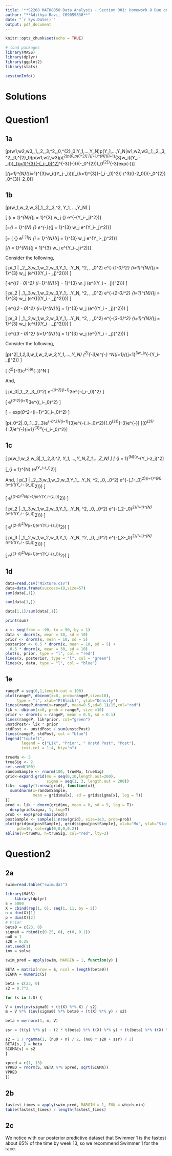 ---
title: '**S2208 MATH8050 Data Analysis - Section 001: Homework 8 Due on 11/02/22**'
author: "**Adithya Ravi, C09059838**"
date: "`r Sys.Date()`"
output: pdf_document
---

```{r setup, include=FALSE}
knitr::opts_chunk$set(echo = TRUE)
```

```{r, echo=TRUE, include=TRUE, results="hide"}
# load packages 
library(MASS)
library(dplyr)
library(ggplot2)
library(stats)

sessionInfo()
```

# Solutions

# Question1

## 1a
\[p(w1,w2,w3,\mu_1,\mu_2,\mu_3,\varepsilon^2,\mu_0,\sigma^{2}_0|Y_1,...,Y_N)\propto p(Y_1,...,Y_N|w1,w2,w3,\mu_1,\mu_2,\mu_3,\varepsilon^2,\mu_0,\sigma^{2}_0)p(w1,w2,w3)p(\varepsilon^2)p(\mu_0)p(\sigma_0^2)\]
\[\propto\prod_{j=1}^{N}(\sum_{i=1}^{3}w_i\exp(\frac{1}{\sqrt{2\pi\varepsilon^2}}(Y_j-\mu_i)))[\prod_{k=1}^{3}\frac{1}{\sqrt{2\pi\sigma_0^2}}\exp(-\frac{1}{2\sigma_0^2}(\mu_i-\mu_0)^2)](\varepsilon^2)^{-3}\exp(-\frac{2}{\varepsilon^2})(\frac{1}{\sqrt{2\pi3}})\exp(-\frac{1}{2.3}\mu_0^{2})(\sigma_0^{2})^{-3}exp(-\frac{2}{\sigma_0^{2}}))\]

\[\propto  \prod_{j=1}^{N}(\sum_{i=1}^{3}w_i\exp(\frac{1}{\sqrt{2\pi\varepsilon^2}}(Y_j-\mu_i)))[\prod_{k=1}^{3}\frac{1}{\sqrt{2\pi\sigma_0^2}}\exp(-\frac{1}{2\sigma_0^2}(\mu_i-\mu_0)^2)] (\tau^3)(\exp(-2\tau_0))\frac{1}{\sqrt{2\pi3}}\exp(-\frac{1}{{2.3}}\mu_0^{2})\phi
_0^{3}\exp(-2\phi_0)\]

## 1b

\[p(w_1,w_2,w_3|\mu_1,\mu_2,\mu_3,\epsilon^2, Y_1, ...,Y_N) \] 

\[ \propto \prod_{i = 1}^{N}(\sum_{j = 1}^{3} w_j \frac{1} {\sqrt{2\pi\epsilon^2}} e^{-\frac{1}{2\epsilon^2}(Y_i-\mu_j)^2})\]

\[=\prod_{i = 1}^{N}\frac{1} {\sqrt{2\pi\epsilon^2}} e^{-\frac{1}{2\epsilon^2}}(\sum_{j = 1}^{3} w_j e^{Y_i-\mu_j)^2)}\]

\[= (\frac{1} {\sqrt{2\pi\epsilon^2}} e^{-\frac{1}{2\epsilon^2}})^N \prod_{i = 1}^{N}(\sum_{j = 1}^{3} w_j e^{Y_i-\mu_j)^2)}\]

\[\propto \prod_{i = 1}^{N}(\sum_{j = 1}^{3} w_j e^{Y_i-\mu_j)^2)}\]

Consider the following, 

\[
p(\mu_1 | \mu_2,\mu_3,w_1,w_2,w_3,Y_1,...Y_N, \epsilon^2, \mu0, \sigma_0^2) \propto \frac{1}{\sqrt{2\pi\sigma_0^2}}e^{-\frac{1}{\sigma_0^2}(\mu_1-\mu_0)^2} \prod_{i=1}^{N}(\sum_{j = 1}^{3} w_j (\frac{1}{\sqrt{2\pi\epsilon^2}}e^{((\frac{1}{2\epsilon^2}(Y_i - \mu_j)^2)}))
\]

\[
\propto e^{(\mu_1 - \mu_0)^2} \prod_{i=1}^{N}(\sum_{j = 1}^{3} w_j (e^{(Y_i - \mu_j))^2}))
\]


\[
p(\mu_2 | \mu_1,\mu_3,w_1,w_2,w_3,Y_1,...Y_N, \epsilon^2, \mu0, \sigma_0^2) \propto \frac{1}{\sqrt{2\pi\sigma_0^2}}e^{-\frac{1}{\sigma_0^2}(\mu_2-\mu_0)^2} \prod_{i=1}^{N}(\sum_{j = 1}^{3} w_j (\frac{1}{\sqrt{2\pi\epsilon^2}}e^{((\frac{1}{2\epsilon^2}(Y_i - \mu_j)^2)}))
\]

\[
\propto e^{(\mu_2 - \mu_0)^2} \prod_{i=1}^{N}(\sum_{j = 1}^{3} w_j (e^{(Y_i - \mu_j))^2}))
\]

\[
p(\mu_3 | \mu_1,\mu_2,w_1,w_2,w_3,Y_1,...Y_N, \epsilon^2, \mu0, \sigma_0^2) \propto \frac{1}{\sqrt{2\pi\sigma_0^2}}e^{-\frac{1}{\sigma_0^2}(\mu_3-\mu_0)^2} \prod_{i=1}^{N}(\sum_{j = 1}^{3} w_j (\frac{1}{\sqrt{2\pi\epsilon^2}}e^{((\frac{1}{2\epsilon^2}(Y_i - \mu_j)^2)}))
\]

\[
\propto e^{(\mu_3 - \mu_0)^2} \prod_{i=1}^{N}(\sum_{j = 1}^{3} w_j (e^{(Y_i - \mu_j))^2}))
\]

Consider the following,

\[p(\epsilon^2|\mu_1,\mu_2,\mu_3,w_1,w_2,w_3,Y_1,....,Y_N) \propto (\epsilon^2)^{-3}e^{-\frac{2}{\epsilon^2}} \prod^N_{i=1}(\sum_{j=1}^3w_j\frac{1}{2\pi\epsilon^2}e^{-\frac{1}{2\epsilon^2}(Y_i-\mu_j)^2})
\]

\[ \propto (\epsilon^2)^{-3}e^{-\frac{2}{\epsilon^2}}(\frac{1}{2\pi\epsilon^2}e^{-\frac{1}{2\epsilon^2}})^N
\]

And, 

\[ p(\mu_0|\mu_1,\mu_2,\mu_3,\sigma_0^2) \propto \frac{1}{\sqrt{2\pi3}}e^-{\frac{1}{2.3}\mu_0^2}\prod_{i=1}^3\frac{1}{\sqrt{2\pi\sigma_0^2}}e^{-\frac{1}{2\sigma_0^2}(\mu_i-\mu_0)^2}
\]

\[ \propto e^{\mu_0^2}\prod_{i=1}^3e^{(\mu_i-\mu_0)^2}
\]

\[ = exp(\mu_0^2+\sum_{i=1}^3(\mu_i-\mu_0)^2)
\]

\[p(\sigma_0^2|\mu_0,\mu_1,\mu_2,\mu_3)\propto\frac{1}{\sqrt{2.\pi.3}}e^{-\frac{1}{2.3}\mu_0^2}\biggl(\prod_{i=1}^{3}\frac{1}{\sqrt{2\pi\sigma_0^{2}}}e^{-\frac{1}{2\sigma_0^{2}}(\mu_i-\mu_0)^2}\biggl)\frac{2^2}{\Gamma(2)}(\sigma_0^{2})^{-3}e^{-\frac{2}{\sigma_0^{2}}}\]
\[\propto(\sigma_0^{2})^{-3}e^{-\frac{2}{\sigma_0^{2}}}\prod_{i=1}^{3}\frac{1}{\sqrt{2\pi\sigma_0^{2}}}e^{-\frac{1}{2\sigma_0^2}(\mu_i-\mu_0)^2}\]

## 1c

\[ p(w_1,w_2,w_3|\mu_1,\mu_2,\mu_3,\epsilon^2, Y_1, ...,Y_N,Z_1,...,Z_N) \]
\[ \propto \prod_{i = 1}^{N}(\frac{1}{\sqrt{2\pi\epsilon^2}}e^-\frac{1}{2\epsilon^2}(Y_i-\mu z_i)^2\]

\[\propto \prod_{i = 1}^{N} (e^(Y_i-\mu z_i)^2)\]

And,
\[ p(\mu_1 | \mu_2,\mu_3,w_1,w_2,w_3,Y_1,...Y_N, \epsilon^2, \mu_0, \sigma_0^2) \propto
 \frac{1}{\sqrt{2\pi\sigma^2_0}}e^{-\frac{1}{\sigma^2_0}(\mu_1-\mu_0)^2}\prod_{i=1}^{N} (\frac{1}{\sqrt{2\pi\epsilon^2}}e^{((\frac{1}{2\epsilon^2}(Y_i - \mu_{z_i})^2)})
\]

\[ \propto e^{(\mu_1-\mu_0)^2}\sum^N_{i=1}(e^{(Y_i-\mu_{z_i})^2})
\]


\[ p(\mu_2 | \mu_1,\mu_3,w_1,w_2,w_3,Y_1,...Y_N, \epsilon^2, \mu_0, \sigma_0^2) \propto
 \frac{1}{\sqrt{2\pi\sigma^2_0}}e^{-\frac{1}{\sigma^2_0}(\mu_2-\mu_0)^2}\prod_{i=1}^{N} (\frac{1}{\sqrt{2\pi\epsilon^2}}e^{((\frac{1}{2\epsilon^2}(Y_i - \mu_{z_i})^2)})
\]

\[ \propto e^{(\mu_2-\mu_0)^2}\sum^N_{i=1}(e^{(Y_i-\mu_{z_i})^2})
\]

\[ p(\mu_3 | \mu_1,\mu_2,w_1,w_2,w_3,Y_1,...Y_N, \epsilon^2, \mu_0, \sigma_0^2) \propto
 \frac{1}{\sqrt{2\pi\sigma^2_0}}e^{-\frac{1}{\sigma^2_0}(\mu_3-\mu_0)^2}\prod_{i=1}^{N} (\frac{1}{\sqrt{2\pi\epsilon^2}}e^{((\frac{1}{2\epsilon^2}(Y_i - \mu_{z_i})^2)})
\]

\[ \propto e^{(\mu_3-\mu_0)^2}\sum^N_{i=1}(e^{(Y_i-\mu_{z_i})^2})
\]


## 1d
```{r warning=FALSE}
data=read.csv("Mixture.csv")
data=data.frame(success=19,size=57)
sum(data[,1])
```
```{r}
sum(data[1,])
```
```{r}
data[1,1]/sum(data[,1])
```
```{r}
print(sum)
```
```{r}
x <- seq(from = -90, to = 90, by = 1)
data <- dnorm(x, mean = 30, sd = 10)
prior <- dnorm(x, mean = 10, sd = 5)
posterior <- 0.5 * dnorm(x, mean = 10, sd = 5) + 
  0.5 * dnorm(x, mean = 30, sd = 10)
plot(x, prior, type = "l", col = "red")
lines(x, posterior, type = "l", col = "green")
lines(x, data, type = "l", col = "blue")
```

## 1e

```{r}
rangeP = seq(0,1,length.out = 100)
plot(rangeP, dbinom(x=8, prob=rangeP,size=10), 
     type = "l", xlab="P(Black)", ylab="Density")
lines(rangeP,dnorm(x=rangeP, mean=0.5,sd=0.1)/15,col="red")
lik <- dbinom(x=8, prob = rangeP, size =10)
prior <- dnorm(x = rangeP, mean = 0.5, sd = 0.1)
lines(rangeP, lik*prior, col="green")
unstdPost<- lik * prior
stdPost <- unstdPost / sum(unstdPost)
lines(rangeP, stdPost, col = "blue")
legend("topleft", 
       legend = c("Lik", "Prior", " Unstd Post", "Post"), 
       text.col = 1:4, bty="n")
```
```{r}
trueMu <- 5
trueSig <- 2
set.seed(100)
randomSample <- rnorm(100, trueMu, trueSig)
grid<-expand.grid(mu = seq(0,10,length.out=200), 
                  sigma = seq(1, 3, length.out = 200))
lik<- sapply(1:nrow(grid), function(x){
  sum(dnorm(x=randomSample, 
            mean = grid$mu[x], sd = grid$sigma[x], log = T))
})
prod <- lik + dnorm(grid$mu, mean = 0, sd = 5, log = T)+
  dexp(grid$sigma, 1, log=T)
prob <- exp(prod-max(prod))
postSample <- sample(1:nrow(grid), size=1e3, prob=prob)
plot(grid$mu[postSample], grid$sigma[postSample], xlab="Mu", ylab="Sigma", 
     pch=16, col=rgb(0,0,0,0.2))
abline(v=trueMu, h=trueSig, col="red", lty=2)
```


# Question2

## 2a

```{r warning=FALSE}
swim=read.table("swim.dat")
```

```{r warning=FALSE}
library(MASS)
	library(dplyr)
S = 5000
X = cbind(rep(1, 6), seq(1, 11, by = 2))
n = dim(X)[1]
p = dim(X)[2]
# Prior
beta0 = c(23, 0)
sigma0 = rbind(c(0.25, 0), c(0, 0.1))
nu0 = 1
s20 = 0.25
set.seed(1)
inv = solve

swim_pred = apply(swim, MARGIN = 1, function(y) {

BETA = matrix(nrow = S, ncol = length(beta0))
SIGMA = numeric(S)

beta = c(23, 0)
s2 = 0.7^2

for (s in 1:S) {

V = inv(inv(sigma0) + (t(X) %*% X) / s2)
m = V %*% (inv(sigma0) %*% beta0 + (t(X) %*% y) / s2)

beta = mvrnorm(1, m, V)

ssr = (t(y) %*% y) - (2 * t(beta) %*% t(X) %*% y) + (t(beta) %*% t(X) %*% X %*% beta)

s2 = 1 / rgamma(1, (nu0 + n) / 2, (nu0 * s20 + ssr) / 2)
BETA[s, ] = beta
SIGMA[s] = s2
}

xpred = c(1, 13)
YPRED = rnorm(S, BETA %*% xpred, sqrt(SIGMA))
YPRED
})
```

## 2b

```{r}
fastest_times = apply(swim_pred, MARGIN = 1, FUN = which.min)
table(fastest_times) / length(fastest_times)
```

## 2c

We notice with our posterior predictive dataset that Swimmer 1 is the fastest about 65% of the time by week 13, so we recommend Swimmer 1 for the race.
